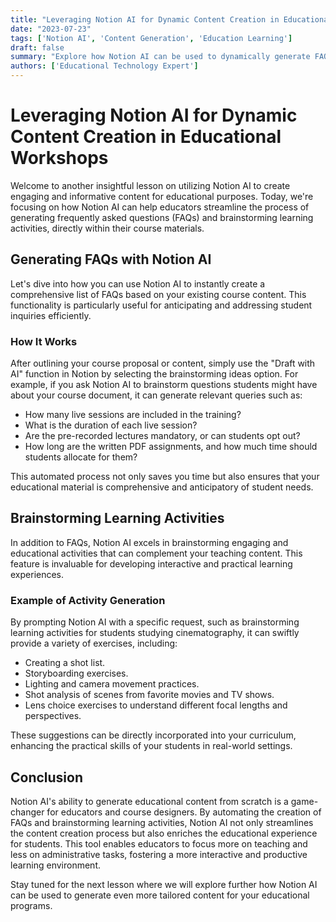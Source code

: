 ```yaml
---
title: "Leveraging Notion AI for Dynamic Content Creation in Educational Workshops"
date: "2023-07-23"
tags: ['Notion AI', 'Content Generation', 'Education Learning']
draft: false
summary: "Explore how Notion AI can be used to dynamically generate FAQs and learning activities for educational workshops, saving time and enhancing learning outcomes."
authors: ['Educational Technology Expert']
---
```


# Leveraging Notion AI for Dynamic Content Creation in Educational Workshops

Welcome to another insightful lesson on utilizing Notion AI to create engaging and informative content for educational purposes. Today, we're focusing on how Notion AI can help educators streamline the process of generating frequently asked questions (FAQs) and brainstorming learning activities, directly within their course materials.

## Generating FAQs with Notion AI

Let's dive into how you can use Notion AI to instantly create a comprehensive list of FAQs based on your existing course content. This functionality is particularly useful for anticipating and addressing student inquiries efficiently.

### How It Works

After outlining your course proposal or content, simply use the "Draft with AI" function in Notion by selecting the brainstorming ideas option. For example, if you ask Notion AI to brainstorm questions students might have about your course document, it can generate relevant queries such as:

- How many live sessions are included in the training?
- What is the duration of each live session?
- Are the pre-recorded lectures mandatory, or can students opt out?
- How long are the written PDF assignments, and how much time should students allocate for them?

This automated process not only saves you time but also ensures that your educational material is comprehensive and anticipatory of student needs.

## Brainstorming Learning Activities

In addition to FAQs, Notion AI excels in brainstorming engaging and educational activities that can complement your teaching content. This feature is invaluable for developing interactive and practical learning experiences.

### Example of Activity Generation

By prompting Notion AI with a specific request, such as brainstorming learning activities for students studying cinematography, it can swiftly provide a variety of exercises, including:

- Creating a shot list.
- Storyboarding exercises.
- Lighting and camera movement practices.
- Shot analysis of scenes from favorite movies and TV shows.
- Lens choice exercises to understand different focal lengths and perspectives.

These suggestions can be directly incorporated into your curriculum, enhancing the practical skills of your students in real-world settings.

## Conclusion

Notion AI's ability to generate educational content from scratch is a game-changer for educators and course designers. By automating the creation of FAQs and brainstorming learning activities, Notion AI not only streamlines the content creation process but also enriches the educational experience for students. This tool enables educators to focus more on teaching and less on administrative tasks, fostering a more interactive and productive learning environment.

Stay tuned for the next lesson where we will explore further how Notion AI can be used to generate even more tailored content for your educational programs.

